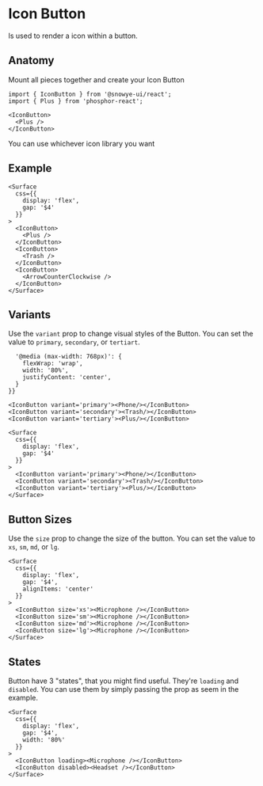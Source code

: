 
# Icon Button

Is used to render a icon within a button.

## Anatomy

Mount all pieces together and create your Icon Button

```tsx
import { IconButton } from '@snowye-ui/react';
import { Plus } from 'phosphor-react';

<IconButton>
  <Plus />
</IconButton>
```

You can use whichever icon library you want

## Example

<HeroContainer>
  <IconButtonDemo />
</HeroContainer>

```tsx
<Surface
  css={{
    display: 'flex',
    gap: '$4'
  }}
>
  <IconButton>
    <Plus />
  </IconButton>
  <IconButton>
    <Trash />
  </IconButton>
  <IconButton>
    <ArrowCounterClockwise />
  </IconButton>
</Surface>
```

## Variants

Use the `variant` prop to change visual styles of the Button. You can set the value to `primary`, `secondary`, or `tertiart`.

<HeroContainer>
  <Surface 
    css={{
      display: 'flex',
      gap: '$4',

      '@media (max-width: 768px)': {
        flexWrap: 'wrap',
        width: '80%',
        justifyContent: 'center',
      }
    }}
  >
    <IconButton variant='primary'><Phone/></IconButton>
    <IconButton variant='secondary'><Trash/></IconButton>
    <IconButton variant='tertiary'><Plus/></IconButton>
  </Surface>
</HeroContainer>

```tsx
<Surface 
  css={{
    display: 'flex',
    gap: '$4'
  }}
>
  <IconButton variant='primary'><Phone/></IconButton>
  <IconButton variant='secondary'><Trash/></IconButton>
  <IconButton variant='tertiary'><Plus/></IconButton>
</Surface>
```

## Button Sizes

Use the `size` prop to change the size of the button. You can set the value to `xs`, `sm`, `md`, or `lg`.

<HeroContainer>
  <Surface 
    css={{
      display: 'flex',
      gap: '$4',
      alignItems: 'center'
    }}
  >
    <IconButton size='xs'><Microphone /></IconButton>
    <IconButton size='sm'><Microphone /></IconButton>
    <IconButton size='md'><Microphone /></IconButton>
    <IconButton size='lg'><Microphone /></IconButton>
  </Surface>
</HeroContainer>

```tsx
<Surface 
  css={{
    display: 'flex',
    gap: '$4',
    alignItems: 'center'
  }}
>
  <IconButton size='xs'><Microphone /></IconButton>
  <IconButton size='sm'><Microphone /></IconButton>
  <IconButton size='md'><Microphone /></IconButton>
  <IconButton size='lg'><Microphone /></IconButton>
</Surface>
```

## States

Button have 3 "states", that you might find useful. They're `loading` and `disabled`.
You can use them by simply passing the prop as seem in the example.

<HeroContainer>
  <Surface 
    css={{
      display: 'flex',
      gap: '$4',
      width: '80%'
    }}
  >
    <IconButton loading><Microphone /></IconButton>
    <IconButton disabled><Headphones /></IconButton>
  </Surface>
</HeroContainer>

```tsx
<Surface 
  css={{
    display: 'flex',
    gap: '$4',
    width: '80%'
  }}
>
  <IconButton loading><Microphone /></IconButton>
  <IconButton disabled><Headset /></IconButton>
</Surface>
```
